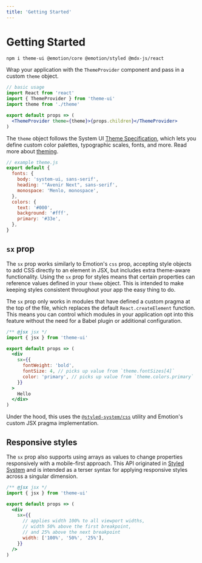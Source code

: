 ```yaml
---
title: 'Getting Started'
---
```




# Getting Started

```sh
npm i theme-ui @emotion/core @emotion/styled @mdx-js/react
```

Wrap your application with the `ThemeProvider` component and pass in a custom `theme` object.

```jsx
// basic usage
import React from 'react'
import { ThemeProvider } from 'theme-ui'
import theme from './theme'

export default props => (
  <ThemeProvider theme={theme}>{props.children}</ThemeProvider>
)
```

The `theme` object follows the System UI [Theme Specification][],
which lets you define custom color palettes, typographic scales, fonts, and more.
Read more about [theming](/theming).

```js
// example theme.js
export default {
  fonts: {
    body: 'system-ui, sans-serif',
    heading: '"Avenir Next", sans-serif',
    monospace: 'Menlo, monospace',
  },
  colors: {
    text: '#000',
    background: '#fff',
    primary: '#33e',
  },
}
```

## `sx` prop

The `sx` prop works similarly to Emotion's `css` prop, accepting style objects to add CSS directly to an element in JSX, but includes extra theme-aware functionality.
Using the `sx` prop for styles means that certain properties can reference values defined in your `theme` object.
This is intended to make keeping styles consistent throughout your app the easy thing to do.

The `sx` prop only works in modules that have defined a custom pragma at the top of the file, which replaces the default `React.createElement` function.
This means you can control which modules in your application opt into this feature without the need for a Babel plugin or additional configuration.

```jsx
/** @jsx jsx */
import { jsx } from 'theme-ui'

export default props => (
  <div
    sx={{
      fontWeight: 'bold',
      fontSize: 4, // picks up value from `theme.fontSizes[4]`
      color: 'primary', // picks up value from `theme.colors.primary`
    }}
  >
    Hello
  </div>
)
```

Under the hood, this uses the [`@styled-system/css`](https://styled-system.com/css) utility and Emotion's custom JSX pragma implementation.

## Responsive styles

The `sx` prop also supports using arrays as values to change properties responsively with a mobile-first approach.
This API originated in [Styled System][] and is intended as a terser syntax for applying responsive styles across a singular dimension.

```jsx
/** @jsx jsx */
import { jsx } from 'theme-ui'

export default props => (
  <div
    sx={{
      // applies width 100% to all viewport widths,
      // width 50% above the first breakpoint,
      // and 25% above the next breakpoint
      width: ['100%', '50%', '25%'],
    }}
  />
)
```

[theme specification]: https://system-ui.com/theme
[styled system]: https://styled-system.com
